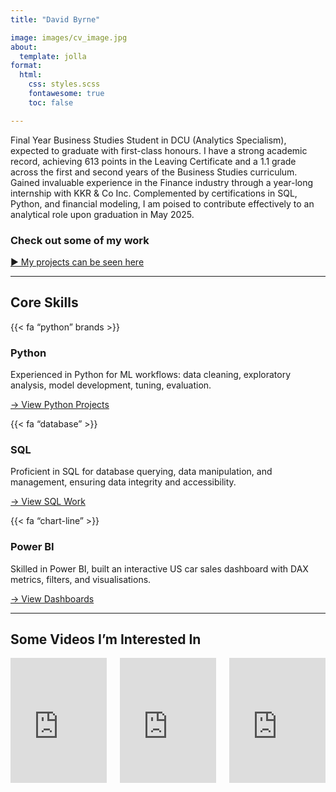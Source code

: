 ```yaml
---
title: "David Byrne"

image: images/cv_image.jpg
about:
  template: jolla
format:
  html:
    css: styles.scss
    fontawesome: true
    toc: false

---
```


<div class="hero">
  <p>Final Year Business Studies Student in DCU (Analytics Specialism), expected to graduate with first-class honours.  I have a strong academic record, achieving 613 points in the Leaving Certificate and a 1.1 grade across the first and second years of the Business Studies curriculum. Gained invaluable experience in the Finance industry through a year-long internship with KKR & Co Inc. Complemented by certifications in SQL, Python, and financial modeling, I am poised to contribute effectively to an analytical role upon graduation in May 2025.</p>
</div>

### Check out some of my work
[► My projects can be seen here](projects.qmd)

<hr class="section-break"/>


## Core Skills

::: {.skill-grid}

::: {.skill-card}
::: {.skill-icon}

{{< fa "python" brands >}}

:::

### Python  
Experienced in Python for ML workflows: data cleaning, exploratory analysis, model development, tuning, evaluation.

[→ View Python Projects](projects/baa1027_adv_python.qmd){.btn .btn-primary style=}
:::

::: {.skill-card}
::: {.skill-icon}

{{< fa "database" >}}

:::

### SQL  
Proficient in SQL for database querying, data manipulation, and management, ensuring data integrity and accessibility.

[→ View SQL Work](projects/programming&visualisation.qmd){.btn .btn-primary}
:::

::: {.skill-card}
::: {.skill-icon}

{{< fa "chart-line" >}}

:::

### Power BI  
Skilled in Power BI, built an interactive US car sales dashboard with DAX metrics, filters, and visualisations.

[→ View Dashboards](projects/programming&visualisation.qmd){.btn .btn-primary}
:::

:::

<hr class="section-break"/>

## Some Videos I'm Interested In

::: {.columns}

::: {.column width="33%"}
<iframe 
  width="100%" height="200" 
  src="https://www.youtube.com/embed/WEDIj9JBTC8?start=2193"
  title="Video 1" frameborder="0" allowfullscreen>
</iframe>
:::

::: {.column width="33%"}
<iframe 
  width="100%" height="200" 
  src="https://www.youtube.com/embed/VIDEO_ID_2"
  title="Video 2" frameborder="0" allowfullscreen>
</iframe>
:::

::: {.column width="33%"}
<iframe 
  width="100%" height="200" 
  src="https://www.youtube.com/embed/VIDEO_ID_3"
  title="Video 3" frameborder="0" allowfullscreen>
</iframe>
:::

:::